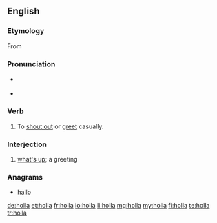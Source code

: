 {{also|höllä}}
==English==

===Etymology===
From {{term|holler|lang=en}}

===Pronunciation===
* {{a|UK}} {{IPA|/ˈhɒlə/}} {{X-SAMPA|/"hQl@/}}
* {{a|US}} {{IPA|/ˈhɑlə/}} {{X-SAMPA|/"hAl@/}}

===Verb===
{{en-verb}}

# {{context|colloquial|lang=en}} To [[shout out]] or [[greet]] casually.

===Interjection===
{{en-interj}}

# {{context|colloquial|lang=en}} [[what's up]]; a greeting

===Anagrams===
* [[hallo#English|hallo]]

[[de:holla]]
[[et:holla]]
[[fr:holla]]
[[io:holla]]
[[li:holla]]
[[mg:holla]]
[[my:holla]]
[[fi:holla]]
[[te:holla]]
[[tr:holla]]